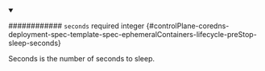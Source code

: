 
<details className="config-field" data-expandable="false" open>
<summary>

############ `seconds` <span className="config-field-required" data-required="false">required</span> <span className="config-field-type">integer</span> <span className="config-field-default"></span> <span className="config-field-enum"></span> {#controlPlane-coredns-deployment-spec-template-spec-ephemeralContainers-lifecycle-preStop-sleep-seconds}

Seconds is the number of seconds to sleep.

</summary>



</details>
